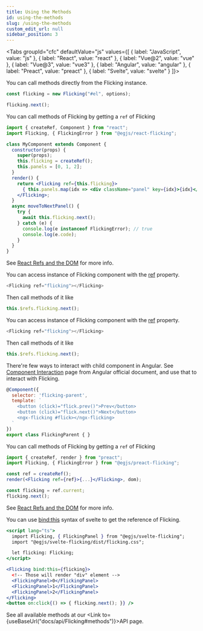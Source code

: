 ```yaml
---
title: Using the Methods
id: using-the-methods
slug: /using-the-methods
custom_edit_url: null
sidebar_position: 3
---
```



<Tabs
  groupId="cfc"
  defaultValue="js"
  values={[
    { label: "JavaScript", value: "js" },
    { label: "React", value: "react" },
    { label: "Vue@2", value: "vue" },
    { label: "Vue@3", value: "vue3" },
    { label: "Angular", value: "angular" },
    { label: "Preact", value: "preact" },
    { label: "Svelte", value: "svelte" }
  ]}>
  <TabItem value="js">

You can call methods directly from the Flicking instance.

```js
const flicking = new Flicking("#el", options);

flicking.next();
```

  </TabItem>
  <TabItem value="react">

You can call methods of Flicking by getting a `ref` of Flicking

```jsx
import { createRef, Component } from "react";
import Flicking, { FlickingError } from "@egjs/react-flicking";

class MyComponent extends Component {
  constructor(props) {
    super(props);
    this.flicking = createRef();
    this.panels = [0, 1, 2];
  }
  render() {
    return <Flicking ref={this.flicking}>
      { this.panels.map(idx => <div className="panel" key={idx}>{idx}</div>) }
    </Flicking>;
  }
  async moveToNextPanel() {
    try {
      await this.flicking.next();
    } catch (e) {
      console.log(e instanceof FlickingError); // true
      console.log(e.code);
    }
  }
}
```

See [React Refs and the DOM](https://reactjs.org/docs/refs-and-the-dom.html) for more info.

  </TabItem>
  <TabItem value="vue">

You can access instance of Flicking component with the [ref](https://vuejs.org/v2/guide/components-edge-cases.html#Accessing-Child-Component-Instances-amp-Child-Elements) property.

```js
<Flicking ref="flicking"></Flicking>
```

Then call methods of it like
```js
this.$refs.flicking.next();
```

  </TabItem>
  <TabItem value="vue3">

You can access instance of Flicking component with the [ref](https://vuejs.org/v2/guide/components-edge-cases.html#Accessing-Child-Component-Instances-amp-Child-Elements) property.

```js
<Flicking ref="flicking"></Flicking>
```

Then call methods of it like
```js
this.$refs.flicking.next();
```

  </TabItem>
  <TabItem value="angular">

There're few ways to interact with child component in Angular.
See [Component Interaction](https://angular.io/guide/component-interaction#parent-interacts-with-child-via-local-variable) page from Angular official document, and use that to interact with Flicking.

```js
@Component({
  selector: 'flicking-parent',
  template: `
    <button (click)="flick.prev()">Prev</button>
    <button (click)="flick.next()">Next</button>
    <ngx-flicking #flick></ngx-flicking>
  `
})
export class FlickingParent { }
```

  </TabItem>
  <TabItem value="preact">

You can call methods of Flicking by getting a `ref` of Flicking

```jsx
import { createRef, render } from "preact";
import Flicking, { FlickingError } from "@egjs/preact-flicking";

const ref = createRef();
render(<Flicking ref={ref}>{...}</Flicking>, dom);

const flicking = ref.current;
flicking.next();
```

See [React Refs and the DOM](https://reactjs.org/docs/refs-and-the-dom.html) for more info.

  </TabItem>
  <TabItem value="svelte">

You can use [bind:this](https://svelte.dev/tutorial/bind-this) syntax of svelte to get the reference of Flicking.

```jsx
<script lang="ts">
  import Flicking, { FlickingPanel } from "@egjs/svelte-flicking";
  import "@egjs/svelte-flicking/dist/flicking.css";

  let flicking: Flicking;
</script>

<Flicking bind:this={flicking}>
  <!-- Those will render "div" element -->
  <FlickingPanel>0</FlickingPanel>
  <FlickingPanel>1</FlickingPanel>
  <FlickingPanel>2</FlickingPanel>
</Flicking>
<button on:click{() => { flicking.next(); }} />
```

  </TabItem>
</Tabs>

See all available methods at our <Link to={useBaseUrl("docs/api/Flicking#methods")}>API</Link> page.
